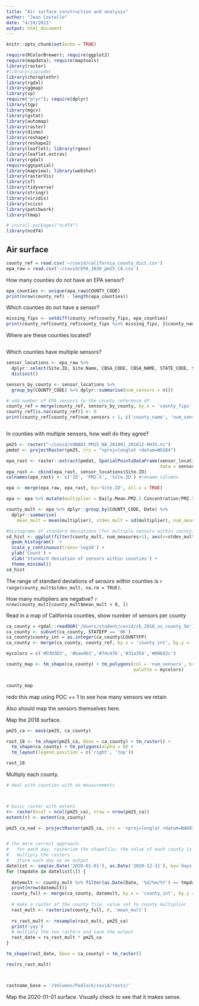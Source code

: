 ```yaml
---
title: "Air surface construction and analysis"
author: "Jean Costello"
date: "4/19/2021"
output: html_document
---
```


```r
knitr::opts_chunk$set(echo = TRUE)
```


```r

require(RColorBrewer); require(ggplot2)
require(mapdata); require(maptools)
library(raster)
#library(zipcode) 
library(choroplethr)
library(rgdal)
library(ggmap)
library(sp)
require("plyr"); require(dplyr)
library(tgp)
library(mgcv)
library(gstat)
library(automap)
library(raster) 
library(dismo)
library(reshape)
library(reshape2)
library(leaflet); library(rgeos)
library(leaflet.extras)
library(rgdal)
require(ggspatial)
library(mapview); library(webshot)
library(rasterVis)
library(sf)
library(tidyverse)
library(stringr)
library(viridis)
library(scico)
library(patchwork)
library(tmap)

# install.packages("ncdf4")
library(ncdf4)
```


## Air surface

```r
county_ref = read.csv('~/covid/california_county_dict.csv')
epa_raw = read.csv('~/covid/EPA_2020_pm25_CA.csv')
```

How many counties do not have an EPA sensor?
```r
epa_counties <- unique(epa_raw$COUNTY_CODE)
print(nrow(county_ref) - length(epa_counties))
```
Which counties do not have a sensor?
```r
missing_fips <- setdiff(county_ref$county_fips, epa_counties)
print(county_ref[county_ref$county_fips %in% missing_fips, ]$county_name)
```
Where are these counties located?
```r


```

Which counties have multiple sensors?
```r
sensor_locations <- epa_raw %>% 
  dplyr::select(Site.ID, Site.Name, CBSA_CODE, CBSA_NAME, STATE_CODE, STATE, COUNTY_CODE, COUNTY, SITE_LATITUDE, SITE_LONGITUDE) %>%
  distinct()

sensors_by_county <- sensor_locations %>%
  group_by(COUNTY_CODE) %>% dplyr::summarise(num_sensors = n())

# add number of EPA sensors to the county reference df
county_ref = merge(county_ref, sensors_by_county, by.x = 'county_fips', by.y = 'COUNTY_CODE', all.x = TRUE)
county_ref[is.na(county_ref)] <- 0
print(county_ref[county_ref$num_sensors > 1, c('county_name', 'num_sensors')]) # print the names and number of sensors in counties with more than 1
```
```r

```

In counties with multiple sensors, how well do they agree?

```r
pm25 <- raster("~/covid/V4NA03_PM25_NA_201801_201812-RH35.nc")
pmdat <- projectRaster(pm25, crs = "+proj=longlat +datum=WGS84")

```

```r
epa_rast <- raster::extract(pmdat, SpatialPointsDataFrame(sensor_locations[c("SITE_LONGITUDE", 'SITE_LATITUDE')], 
                                                          data = sensor_locations['Site.ID']), df=TRUE)
epa_rast <- cbind(epa_rast, sensor_locations$Site.ID)
colnames(epa_rast) <- c('ID', 'PM2.5', 'Site.ID') #rename columns

epa <- merge(epa_raw, epa_rast, by='Site.ID', all.x = TRUE)

epa <- epa %>% mutate(multiplier = Daily.Mean.PM2.5.Concentration/PM2.5)

county_mult <- epa %>% dplyr::group_by(COUNTY_CODE, Date) %>%
  dplyr::summarise(
    mean_mult = mean(multiplier), stdev_mult = sd(multiplier), num_measures = n())
```

```r
#histograms of standard deviations (for multiple sensors within county)
sd_hist <- ggplot(filter(county_mult, num_measures>1), aes(x=stdev_mult)) +
  geom_histogram()  +
  scale_y_continuous(trans='log10') +
  ylab('Count') +
  xlab('Standard deviation of sensors within counties') +
  theme_minimal()
sd_hist
```

The range of standard deviations of sensors within counties is `r range(county_mult$stdev_mult, na.rm = TRUE)`.

How many multipliers are negative? `r nrow(county_mult[county_mult$mean_mult < 0, ])`

Read in a map of California counties, show number of sensors per county
```r
ca_county = rgdal::readOGR('/Users/student/covid/cb_2018_us_county_5m')
ca_county <- subset(ca_county, STATEFP == '06')
ca_county$county_int = as.integer(ca_county$COUNTYFP)
ca_county <- merge(ca_county, county_ref, by.x = 'county_int', by.y = 'county_fips')

mycolors = c('#D3D3D3', '#bae4b3','#74c476','#31a354','#006d2c')

county_map <- tm_shape(ca_county) + tm_polygons(col = 'num_sensors', breaks = c(0,1,2,6,10,14),
                                                palette = mycolors)


county_map
```
redo this map using POC == 1 to see how many sensors we retain

Also should map the sensors themselves here.

Map the 2018 surface.

```r
pm25_ca <- mask(pm25, ca_county)

rast_18 <- tm_shape(pm25_ca, bbox = ca_county) + tm_raster() +
  tm_shape(ca_county) + tm_polygons(alpha = 0) +
  tm_layout(legend.position = c('right', 'top'))

rast_18

```


Multiply each county.

```r
# deal with counties with no measurements



# basic raster with extent
r<- raster(ncol = ncol(pm25_ca), nrow = nrow(pm25_ca))
extent(r) <- extent(ca_county)

pm25_ca_nad <- projectRaster(pm25_ca, crs = '+proj=longlat +datum=NAD83 +no_defs')


# the more correct approach:
#   for each day, rasterize the shapefile; the value of each county is its multiplier
#   multiply the rasters
#   store each day as an output
datelist <- seq(as.Date('2020-01-01'), as.Date('2020-12-31'), by='days')
for (tmpdate in datelist[1]) {
  
  datemult <- county_mult %>% filter(as.Date(Date, '%d/%m/%Y') == tmpdate)
  print(nrow(datemult))
  county_full <- merge(ca_county, datemult, by.x = 'county_int', by.y = 'COUNTY_CODE')
  
  # make a raster of the county file, value set to county multiplier
  rast_mult <- rasterize(county_full, r, 'mean_mult')
  
  rs_rast_mult <- resample(rast_mult, pm25_ca)
  print('yay')
  # multiply the two rasters and save the output
  rast_date = rs_rast_mult * pm25_ca
}

tm_shape(rast_date, bbox = ca_county) + tm_raster()

res(rs_rast_mult)



rastname_base = '/Volumes/Padlock/covid/rasts/'


```

Map the 2020-01-01 surface. Visually check to see that it makes sense.

```r


```

















